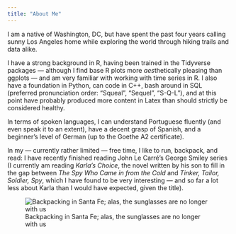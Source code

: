 ```yaml
---
title: "About Me"
---
```


I am a native of Washington, DC, but have spent the past four years calling sunny Los Angeles home while exploring the world through hiking trails and data alike.

I have a strong background in R, having been trained in the Tidyverse packages — although I find base R plots more *aes*thetically pleasing than ggplots — and am very familiar with working with time series in R. I also have a foundation in Python, can code in C++, bash around in SQL (preferred pronunciation order: "Squeal", "Sequel", "S-Q-L"), and at this point have probably produced more content in Latex than should strictly be considered healthy.

In terms of spoken languages, I can understand Portuguese fluently (and even speak it to an extent), have a decent grasp of Spanish, and a beginner's level of German (up to the Goethe A2 certificate).

In my — currently rather limited — free time, I like to run, backpack, and read: I have recently finished reading John Le Carré's George Smiley series (I currently am reading *Karla's Choice*, the novel written by his son to fill in the gap between *The Spy Who Came in from the Cold* and *Tinker, Tailor, Soldier, Spy*, which I have found to be very interesting — and so far a lot less about Karla than I would have expected, given the title).

![Backpacking in Santa Fe; alas, the sunglasses are no longer with us](SantaFe.jpeg)
